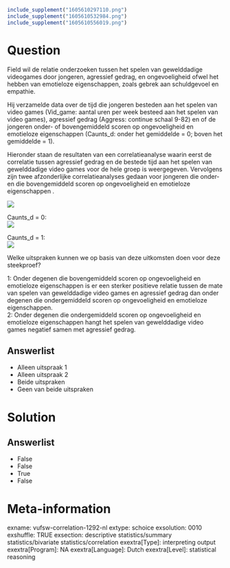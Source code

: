 ```r
include_supplement("1605610297110.png")
include_supplement("1605610532984.png")
include_supplement("1605610556019.png")
```

Question
========
Field wil de relatie onderzoeken tussen het spelen van gewelddadige
videogames door jongeren, agressief gedrag, en ongevoeligheid ofwel het
hebben van emotieloze eigenschappen, zoals gebrek aan schuldgevoel en
empathie.  
  
Hij verzamelde data over de tijd die jongeren besteden aan het spelen
van video games (Vid\_game: aantal uren per week besteed aan het spelen
van video games), agressief gedrag (Aggress: continue schaal 9-82) en of
de jongeren onder- of bovengemiddeld scoren op ongevoeligheid en
emotieloze eigenschappen (Caunts\_d: onder het gemiddelde = 0; boven het
gemiddelde = 1).  
  
Hieronder staan de resultaten van een correlatieanalyse waarin eerst de
correlatie tussen agressief gedrag en de bestede tijd aan het spelen van
gewelddadige video games voor de hele groep is weergegeven. Vervolgens
zijn twee afzonderlijke correlatieanalyses gedaan voor jongeren die
onder- en die bovengemiddeld scoren op ongevoeligheid en emotieloze
eigenschappen .  
  
![](1605610297110.png)
  
  
  
Caunts\_d = 0:  
![](1605610532984.png)
  
  
Caunts\_d = 1:  
![](1605610556019.png)
  
Welke uitspraken kunnen we op basis van deze uitkomsten doen voor deze
steekproef?  
  
1: Onder degenen die bovengemiddeld scoren op ongevoeligheid en
emotieloze eigenschappen is er een sterker positieve relatie tussen de
mate van spelen van gewelddadige video games en agressief gedrag dan
onder degenen die ondergemiddeld scoren op ongevoeligheid en emotieloze
eigenschappen.  
2: Onder degenen die ondergemiddeld scoren op ongevoeligheid en
emotieloze eigenschappen hangt het spelen van gewelddadige video games
negatief samen met agressief gedrag.

Answerlist
----------
* Alleen uitspraak 1
* Alleen uitspraak 2
* Beide uitspraken
* Geen van beide uitspraken

Solution
========










Answerlist
----------
* False
* False
* True
* False

Meta-information
================
exname: vufsw-correlation-1292-nl
extype: schoice
exsolution: 0010
exshuffle: TRUE
exsection: descriptive statistics/summary statistics/bivariate statistics/correlation
exextra[Type]: interpreting output
exextra[Program]: NA
exextra[Language]: Dutch
exextra[Level]: statistical reasoning

